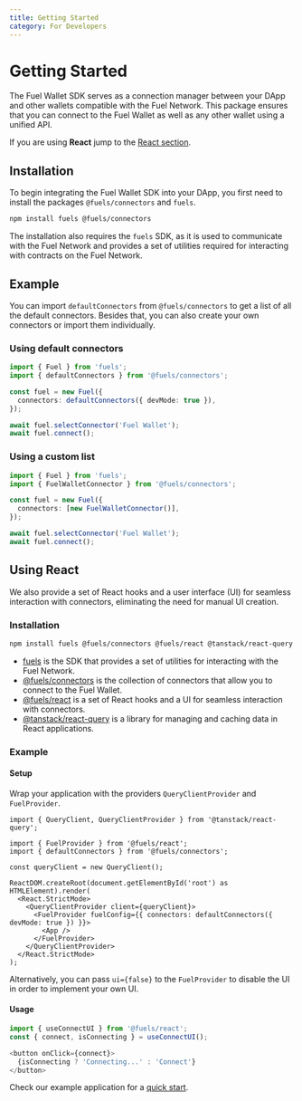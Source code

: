 ```yaml
---
title: Getting Started
category: For Developers
---
```


# Getting Started

The Fuel Wallet SDK serves as a connection manager between your DApp and other wallets compatible with the Fuel Network. This package ensures that you can connect to the Fuel Wallet as well as any other wallet using a unified API.

If you are using **React** jump to the [React section](./#using-react).

## Installation

To begin integrating the Fuel Wallet SDK into your DApp, you first need to install the packages `@fuels/connectors` and `fuels`.

```bash
npm install fuels @fuels/connectors
```

The installation also requires the `fuels` SDK, as it is used to communicate with the Fuel Network and provides a set of utilities required for interacting with contracts on the Fuel Network.

## Example

You can import `defaultConnectors` from `@fuels/connectors` to get a list of all the default connectors. Besides that, you can also create your own connectors or import them individually.

### Using default connectors
```ts
import { Fuel } from 'fuels';
import { defaultConnectors } from '@fuels/connectors';

const fuel = new Fuel({
  connectors: defaultConnectors({ devMode: true }),
});

await fuel.selectConnector('Fuel Wallet');
await fuel.connect();
```

### Using a custom list
```ts
import { Fuel } from 'fuels';
import { FuelWalletConnector } from '@fuels/connectors';

const fuel = new Fuel({
  connectors: [new FuelWalletConnector()],
});

await fuel.selectConnector('Fuel Wallet');
await fuel.connect();
```

## Using React

We also provide a set of React hooks and a user interface (UI) for seamless interaction with connectors, eliminating the need for manual UI creation.

### Installation

```bash
npm install fuels @fuels/connectors @fuels/react @tanstack/react-query
```

- [fuels](https://github.com/FuelLabs/fuels-ts) is the SDK that provides a set of utilities for interacting with the Fuel Network.
- [@fuels/connectors](https://github.com/FuelLabs/fuel-connectors) is the collection of connectors that allow you to connect to the Fuel Wallet.
- [@fuels/react](https://github.com/FuelLabs/fuel-connectors/tree/main/packages/react) is a set of React hooks and a UI for seamless interaction with connectors.
- [@tanstack/react-query](https://github.com/tanstack/query) is a library for managing and caching data in React applications.

### Example

#### Setup

Wrap your application with the providers `QueryClientProvider` and `FuelProvider`.

```tsx
import { QueryClient, QueryClientProvider } from '@tanstack/react-query';

import { FuelProvider } from '@fuels/react';
import { defaultConnectors } from '@fuels/connectors';

const queryClient = new QueryClient();

ReactDOM.createRoot(document.getElementById('root') as HTMLElement).render(
  <React.StrictMode>
    <QueryClientProvider client={queryClient}>
      <FuelProvider fuelConfig={{ connectors: defaultConnectors({ devMode: true }) }}>
        <App />
      </FuelProvider>
    </QueryClientProvider>
  </React.StrictMode>
);
```

Alternatively, you can pass `ui={false}` to the `FuelProvider` to disable the UI in order to implement your own UI.

#### Usage

```ts
import { useConnectUI } from '@fuels/react';
const { connect, isConnecting } = useConnectUI();

<button onClick={connect}>
  {isConnecting ? 'Connecting...' : 'Connect'}
</button>
```

Check our example application for a [quick start](https://github.com/FuelLabs/fuels-wallet/tree/master/examples/cra-dapp).
